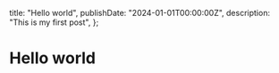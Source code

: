   title: "Hello world",
  publishDate: "2024-01-01T00:00:00Z",
  description: "This is my first post",
};

# Hello world

